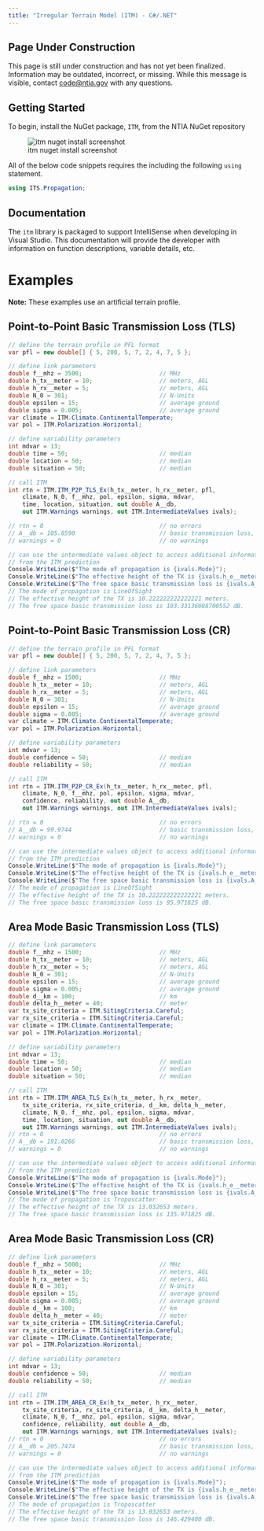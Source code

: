```yaml
---
title: "Irregular Terrain Model (ITM) - C#/.NET"
---
```

::: {.callout-warning}
## Page Under Construction

This page is still under construction and has not yet been finalized. Information may be outdated, incorrect, or missing. While this message is visible, contact [code@ntia.gov](mailto:code@ntia.gov) with any questions.
:::
## Getting Started

To begin, install the NuGet package, `ITM`, from the NTIA NuGet repository

![itm nuget install screenshot](images/nuget_itm.jpg)

All of the below code snippets requires the including the following `using` statement.

```csharp
using ITS.Propagation;
```

## Documentation

The `itm` library is packaged to support IntelliSense when developing in Visual Studio.  This documentation will provide the developer with information on function descriptions, variable details, etc.

# Examples

**Note:** These examples use an artificial terrain profile.

## Point-to-Point Basic Transmission Loss (TLS)

```csharp
// define the terrain profile in PFL format
var pfl = new double[] { 5, 200, 5, 7, 2, 4, 7, 5 };

// define link parameters
double f__mhz = 3500;                      // MHz
double h_tx__meter = 10;                   // meters, AGL
double h_rx__meter = 5;                    // meters, AGL
double N_0 = 301;                          // N-Units
double epsilon = 15;                       // average ground
double sigma = 0.005;                      // average ground
var climate = ITM.Climate.ContinentalTemperate;
var pol = ITM.Polarization.Horizontal;

// define variability parameters
int mdvar = 13;
double time = 50;                          // median
double location = 50;                      // median
double situation = 50;                     // median

// call ITM
int rtn = ITM.ITM_P2P_TLS_Ex(h_tx__meter, h_rx__meter, pfl,
    climate, N_0, f__mhz, pol, epsilon, sigma, mdvar,
    time, location, situation, out double A__db, 
    out ITM.Warnings warnings, out ITM.IntermediateValues ivals);

// rtn = 0                                 // no errors
// A__db = 105.8590                        // basic transmission loss, in dB
// warnings = 0                            // no warnings

// can use the intermediate values object to access additional information
// from the ITM prediction
Console.WriteLine($"The mode of propagation is {ivals.Mode}");
Console.WriteLine($"The effective height of the TX is {ivals.h_e__meter[0]} meters");
Console.WriteLine($"The free space basic transmission loss is {ivals.A_fs__db} dB");
// The mode of propagation is LineOfSight
// The effective height of the TX is 10.222222222222221 meters.
// The free space basic transmission loss is 103.33136088700552 dB.
```

## Point-to-Point Basic Transmission Loss (CR)

```csharp
// define the terrain profile in PFL format
var pfl = new double[] { 5, 200, 5, 7, 2, 4, 7, 5 };

// define link parameters
double f__mhz = 1500;                      // MHz
double h_tx__meter = 10;                   // meters, AGL
double h_rx__meter = 5;                    // meters, AGL
double N_0 = 301;                          // N-Units
double epsilon = 15;                       // average ground
double sigma = 0.005;                      // average ground
var climate = ITM.Climate.ContinentalTemperate;
var pol = ITM.Polarization.Horizontal;

// define variability parameters
int mdvar = 13;
double confidence = 50;                    // median
double reliability = 50;                   // median

// call ITM
int rtn = ITM.ITM_P2P_CR_Ex(h_tx__meter, h_rx__meter, pfl,
    climate, N_0, f__mhz, pol, epsilon, sigma, mdvar,
    confidence, reliability, out double A__db, 
    out ITM.Warnings warnings, out ITM.IntermediateValues ivals);

// rtn = 0                                 // no errors
// A__db = 99.9744                         // basic transmission loss, in dB
// warnings = 0                            // no warnings

// can use the intermediate values object to access additional information
// from the ITM prediction
Console.WriteLine($"The mode of propagation is {ivals.Mode}");
Console.WriteLine($"The effective height of the TX is {ivals.h_e__meter[0]} meters");
Console.WriteLine($"The free space basic transmission loss is {ivals.A_fs__db} dB");
// The mode of propagation is LineOfSight
// The effective height of the TX is 10.222222222222221 meters.
// The free space basic transmission loss is 95.971825 dB.
```

## Area Mode Basic Transmission Loss (TLS)

```csharp
// define link parameters
double f__mhz = 1500;                      // MHz
double h_tx__meter = 10;                   // meters, AGL
double h_rx__meter = 5;                    // meters, AGL
double N_0 = 301;                          // N-Units
double epsilon = 15;                       // average ground
double sigma = 0.005;                      // average ground
double d__km = 100;                        // km
double delta_h__meter = 40;                // meter
var tx_site_criteria = ITM.SitingCriteria.Careful;
var rx_site_criteria = ITM.SitingCriteria.Careful;
var climate = ITM.Climate.ContinentalTemperate;
var pol = ITM.Polarization.Horizontal;

// define variability parameters
int mdvar = 13;
double time = 50;                          // median
double location = 50;                      // median
double situation = 50;                     // median

// call ITM
int rtn = ITM.ITM_AREA_TLS_Ex(h_tx__meter, h_rx__meter,
    tx_site_criteria, rx_site_criteria, d__km, delta_h__meter,
    climate, N_0, f__mhz, pol, epsilon, sigma, mdvar,
    time, location, situation, out double A__db,
    out ITM.Warnings warnings, out ITM.IntermediateValues ivals);
// rtn = 0                                 // no errors
// A__db = 191.0266                        // basic transmission loss, in dB
// warnings = 0                            // no warnings

// can use the intermediate values object to access additional information
// from the ITM prediction
Console.WriteLine($"The mode of propagation is {ivals.Mode}");
Console.WriteLine($"The effective height of the TX is {ivals.h_e__meter[0]} meters.");
Console.WriteLine($"The free space basic transmission loss is {ivals.A_fs__db} dB.");
// The mode of propagation is Troposcatter
// The effective height of the TX is 13.032653 meters.
// The free space basic transmission loss is 135.971825 dB.
```

## Area Mode Basic Transmission Loss (CR)

```csharp
// define link parameters
double f__mhz = 5000;                      // MHz
double h_tx__meter = 10;                   // meters, AGL
double h_rx__meter = 5;                    // meters, AGL
double N_0 = 301;                          // N-Units
double epsilon = 15;                       // average ground
double sigma = 0.005;                      // average ground
double d__km = 100;                        // km
double delta_h__meter = 40;                // meter
var tx_site_criteria = ITM.SitingCriteria.Careful;
var rx_site_criteria = ITM.SitingCriteria.Careful;
var climate = ITM.Climate.ContinentalTemperate;
var pol = ITM.Polarization.Horizontal;

// define variability parameters
int mdvar = 13;
double confidence = 50;                    // median
double reliability = 50;                   // median

// call ITM
int rtn = ITM.ITM_AREA_CR_Ex(h_tx__meter, h_rx__meter,
    tx_site_criteria, rx_site_criteria, d__km, delta_h__meter,
    climate, N_0, f__mhz, pol, epsilon, sigma, mdvar,
    confidence, reliability, out double A__db,
    out ITM.Warnings warnings, out ITM.IntermediateValues ivals);
// rtn = 0                                 // no errors
// A__db = 205.7474                        // basic transmission loss, in dB
// warnings = 0                            // no warnings

// can use the intermediate values object to access additional information
// from the ITM prediction
Console.WriteLine($"The mode of propagation is {ivals.Mode}");
Console.WriteLine($"The effective height of the TX is {ivals.h_e__meter[0]} meters.");
Console.WriteLine($"The free space basic transmission loss is {ivals.A_fs__db} dB.");
// The mode of propagation is Troposcatter
// The effective height of the TX is 13.032653 meters.
// The free space basic transmission loss is 146.429400 dB.
```